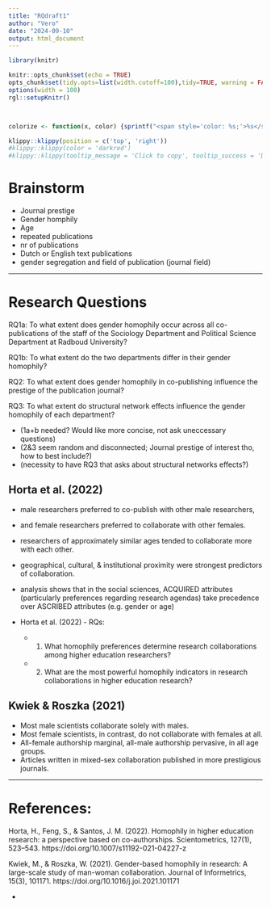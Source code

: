 ```yaml
---
title: "RQdraft1"
author: "Vero"
date: "2024-09-10"
output: html_document
---
```


```r
library(knitr)

knitr::opts_chunk$set(echo = TRUE)
opts_chunk$set(tidy.opts=list(width.cutoff=100),tidy=TRUE, warning = FALSE, message = FALSE,comment = "#>", cache=TRUE, class.source=c("test"), class.output=c("test2"))
options(width = 100)
rgl::setupKnitr()



colorize <- function(x, color) {sprintf("<span style='color: %s;'>%s</span>", color, x) }

```

```r
klippy::klippy(position = c('top', 'right'))
#klippy::klippy(color = 'darkred')
#klippy::klippy(tooltip_message = 'Click to copy', tooltip_success = 'Done')
```
# Brainstorm
- Journal prestige 
- Gender homphily 
- Age 
- repeated publications 
- nr of publications
- Dutch or English text publications
- gender segregation and field of publication (journal field)

---

# Research Questions
RQ1a: 
  To what extent does gender homophily occur across all co-publications of the staff of the Sociology Department and Political Science Department at Radboud University? 

RQ1b:
  To what extent do the two departments differ in their gender homophily? 

RQ2:
  To what extent does gender homophily in co-publishing influence the prestige of the publication journal?


RQ3:
  To what extent do structural network effects influence the gender homophily of each department?


- (1a+b needed? Would like more concise, not ask uneccessary questions)
- (2&3 seem random and disconnected; Journal prestige of interest tho, how to best include?)
- (necessity to have RQ3 that asks about structural networks effects?)

## Horta et al. (2022)
- male researchers preferred to co-publish with other male researchers, 
- and female researchers preferred to collaborate with other females.
- researchers of approximately similar ages tended to collaborate more with each other.
- geographical, cultural, & institutional proximity were strongest predictors of collaboration.
- analysis shows that in the social sciences, ACQUIRED attributes (particularly preferences regarding research agendas) take precedence over ASCRIBED attributes (e.g. gender or age)

- Horta et al. (2022) - RQs:
  - (1) What homophily preferences determine research collaborations among higher education researchers? 
  - (2) What are the most powerful homophily indicators in research collaborations in higher education research?
 

## Kwiek & Roszka (2021)
- Most male scientists collaborate solely with males.
- Most female scientists, in contrast, do not collaborate with females at all.
- All-female authorship marginal, all-male authorship pervasive, in all age groups.
- Articles written in mixed-sex collaboration published in more prestigious journals.

---

# References:

Horta, H., Feng, S., & Santos, J. M. (2022). Homophily in higher education research: a perspective based on co-authorships. Scientometrics, 127(1), 523–543. https://doi.org/10.1007/s11192-021-04227-z

Kwiek, M., & Roszka, W. (2021). Gender-based homophily in research: A large-scale study of man-woman collaboration. Journal of Informetrics, 15(3), 101171. https://doi.org/10.1016/j.joi.2021.101171

- 
